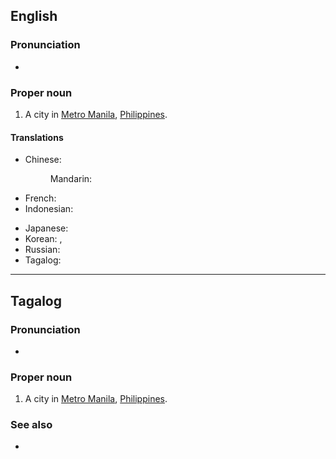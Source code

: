==English==
{{wikipedia}}

===Pronunciation===
* {{IPA|en|/kɛˈzɒn ˈsɪ.ti/}}

===Proper noun===
{{en-proper noun|head=[[Quezon]] [[city|City]]}}

# A city in [[Metro Manila]], [[Philippines]].

====Translations====
{{trans-top|city in Metro Manila, Philippines}}
* Chinese:
*: Mandarin: {{t|cmn|奎松市|tr=Kuísōnshì}}
* French: {{t|fr|Quezón City}}
* Indonesian: {{t|id|Kota Quezon}}
{{trans-mid}}
* Japanese: {{t|ja|ケソン|tr=Keson|sc=Jpan}}
* Korean: {{t|ko|퀘존 시티|tr=Kwejon Siti|sc=Hang}}, {{t|ko|케손 시티|tr=Keson Siti|sc=Hang}}
* Russian: {{t|ru|Кесон-Сити}}
* Tagalog: {{t|tl|Lungsod ng Quezon}}
{{trans-bottom}}

----

==Tagalog==

===Pronunciation===
* {{audio|tl|Tl-PH-Quezon City.ogg|Audio}}
{{rfp|tl|}}

===Proper noun===
{{head|tl|proper noun}}

# A city in [[Metro Manila]], [[Philippines]].

===See also===
* {{l|tl|Lungsod ng Quezon}}